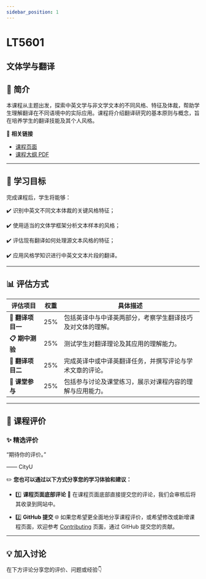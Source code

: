 ```yaml
---
sidebar_position: 1
---
```


# LT5601
## 文体学与翻译

## **📘 简介**
本课程从主题出发，探索中英文学与非文学文本的不同风格、特征及体裁，帮助学生理解翻译在不同语境中的实际应用。课程将介绍翻译研究的基本原则与概念，旨在培养学生的翻译技能及其个人风格。

🔗 **相关链接**
- [课程页面](https://www.cityu.edu.hk/catalogue/pg/202425/course/LT5601.htm)
- [课程大纲 PDF](https://www.cityu.edu.hk/catalogue/pg/202425/course/LT5601.pdf)

---

## **🎯 学习目标**

完成课程后，学生将能够：

✔️ 识别中英文不同文本体裁的关键风格特征；

✔️ 使用适当的文体学框架分析文本样本的风格；

✔️ 评估现有翻译如何处理源文本风格的特征；

✔️ 应用风格学知识进行中英文文本片段的翻译。

---

## **📊 评估方式**

| **评估项目**              | **权重** | **具体描述**                                                                                     |
|--------------------------|---------|-----------------------------------------------------------------------------------------------|
| **📖 翻译项目一**          | 25%     | 包括英译中与中译英两部分，考察学生翻译技巧及对文体的理解。                                                |
| **📋 期中测验**            | 25%     | 测试学生对翻译理论及其应用的理解能力。                                                             |
| **📄 翻译项目二**          | 25%     | 完成英译中或中译英翻译任务，并撰写评论与学术文章的评论。                                                 |
| **💬 课堂参与**            | 25%     | 包括参与讨论及课堂练习，展示对课程内容的理解与应用能力。                                                |

---

## **💬 课程评价**

### ✨ **精选评价**
<div className={commentStyles.commentBox}>
    <p className={commentStyles.commentText}>
        “期待你的评价。”
    </p>
    <p className={commentStyles.commentAuthor}>—— CityU</p>
</div>

✏️ **您也可以通过以下方式分享您的学习体验和建议：**

- 1️⃣ **课程页面底部评论**
💬 在课程页面底部直接提交您的评论，我们会审核后将其收录到网站中。

- 2️⃣ **GitHub 提交**
🌐 如果您希望更全面地分享课程评价，或希望修改或新增课程页面，欢迎参考 [Contributing](/contributing) 页面，通过 GitHub 提交您的贡献。

---

## **💡 加入讨论**

在下方评论分享您的评价、问题或经验👇
<Utterances />
